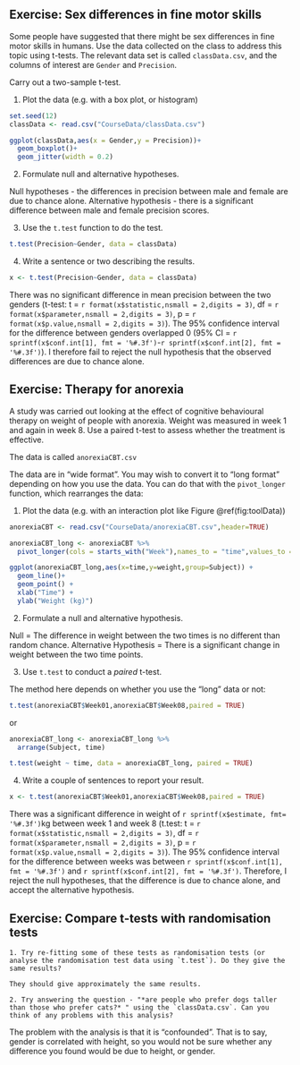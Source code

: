 ## Exercise: Sex differences in fine motor skills

Some people have suggested that there might be sex differences in fine motor skills in humans. Use the data collected on the class to address this topic using t-tests. The relevant data set is called `classData.csv`, and the columns of interest are `Gender` and `Precision`.

Carry out a two-sample t-test. 

1) Plot the data (e.g. with a box plot, or histogram)

```r
set.seed(12)
classData <- read.csv("CourseData/classData.csv")

ggplot(classData,aes(x = Gender,y = Precision))+
  geom_boxplot()+
  geom_jitter(width = 0.2)
```


2) Formulate null and alternative hypotheses. 

Null hypotheses - the differences in precision between male and female are due to chance alone.
Alternative hypothesis - there is a significant difference between male and female precision scores.

3) Use the `t.test` function to do the test.


```r
t.test(Precision~Gender, data = classData)
```

4) Write a sentence or two describing the results.
```r
x <- t.test(Precision~Gender, data = classData)
```
There was no significant difference in mean precision between the two genders (t-test: t = `r format(x$statistic,nsmall = 2,digits = 3)`, df = `r format(x$parameter,nsmall = 2,digits = 3)`, p = `r format(x$p.value,nsmall = 2,digits = 3)`). The 95% confidence interval for the difference between genders overlapped 0 (95% CI = `r sprintf(x$conf.int[1], fmt = '%#.3f')`-`r sprintf(x$conf.int[2], fmt = '%#.3f')`). I therefore fail to reject the null hypothesis that the observed differences are due to chance alone.

## Exercise: Therapy for anorexia

A study was carried out looking at the effect of cognitive behavioural therapy on weight of people with anorexia. Weight was measured in week 1 and again in week 8. Use a paired t-test to assess whether the treatment is effective.

The data is called `anorexiaCBT.csv`

The data are in "wide format". You may wish to convert it to "long format" depending on how you use the data. You can do that with the `pivot_longer` function, which rearranges the data:


1) Plot the data (e.g. with an interaction plot like Figure \@ref(fig:toolData))

```r
anorexiaCBT <- read.csv("CourseData/anorexiaCBT.csv",header=TRUE)

anorexiaCBT_long <- anorexiaCBT %>% 
  pivot_longer(cols = starts_with("Week"),names_to = "time",values_to = "weight")
```

```r
ggplot(anorexiaCBT_long,aes(x=time,y=weight,group=Subject)) + 
  geom_line()+
  geom_point() +
  xlab("Time") +
  ylab("Weight (kg)")
```



2) Formulate a null and alternative hypothesis.

Null = The difference in weight between the two times is no different than random chance.
Alternative Hypothesis = There is a significant change in weight between the two time points.

3) Use `t.test` to conduct a *paired* t-test.

The method here depends on whether you use the "long" data or not:

```r
t.test(anorexiaCBT$Week01,anorexiaCBT$Week08,paired = TRUE)
```

or

```r
anorexiaCBT_long <- anorexiaCBT_long %>% 
  arrange(Subject, time)

t.test(weight ~ time, data = anorexiaCBT_long, paired = TRUE)
```


4) Write a couple of sentences to report your result.

```r
x <- t.test(anorexiaCBT$Week01,anorexiaCBT$Week08,paired = TRUE)
```

There was a significant difference in weight of `r sprintf(x$estimate, fmt= '%#.3f')`kg between week 1 and week 8 (t.test: t = `r format(x$statistic,nsmall = 2,digits = 3)`, df = `r format(x$parameter,nsmall = 2,digits = 3)`, p = `r format(x$p.value,nsmall = 2,digits = 3)`). The 95% confidence interval for the difference between weeks was between `r sprintf(x$conf.int[1], fmt = '%#.3f')` and `r sprintf(x$conf.int[2], fmt = '%#.3f')`. Therefore, I reject the null hypotheses, that the difference is due to chance alone, and accept the alternative hypothesis.

## Exercise: Compare t-tests with randomisation tests

```block
1. Try re-fitting some of these tests as randomisation tests (or analyse the randomisation test data using `t.test`). Do they give the same results?

They should give approximately the same results.

2. Try answering the question - "*are people who prefer dogs taller than those who prefer cats?* " using the `classData.csv`. Can you think of any problems with this analysis?
```

The problem with the analysis is that it is "confounded". That is to say, gender is correlated with height, so you would not be sure whether any difference you found would be due to height, or gender.


